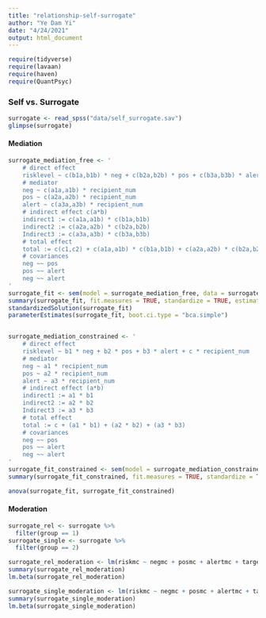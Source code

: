 ```yaml
---
title: "relationship-self-surrogate"
author: "Ye Dam Yi"
date: "4/24/2021"
output: html_document
---
```


```r
require(tidyverse)
require(lavaan)
require(haven)
require(QuantPsyc)
```

### Self vs. Surrogate
```r
surrogate <- read_spss("data/self_surrogate.sav")
glimpse(surrogate)

```

#### Mediation
```r

surrogate_mediation_free <- '
    # direct effect
    risklevel ~ c(b1a,b1b) * neg + c(b2a,b2b) * pos + c(b3a,b3b) * alert + c(c1,c2) * recipient_num
    # mediator
    neg ~ c(a1a,a1b) * recipient_num
    pos ~ c(a2a,a2b) * recipient_num
    alert ~ c(a3a,a3b) * recipient_num
    # indirect effect c(a*b)
    indirect1 := c(a1a,a1b) * c(b1a,b1b)
    indirect2 := c(a2a,a2b) * c(b2a,b2b)
    Indirect3 := c(a3a,a3b) * c(b3a,b3b)
    # total effect
    total := c(c1,c2) + c(a1a,a1b) * c(b1a,b1b) + c(a2a,a2b) * c(b2a,b2b) + c(a3a,a3b) * c(b3a,b3b)
    # covariances
    neg ~~ pos
    pos ~~ alert
    neg ~~ alert
'
surrogate_fit <- sem(model = surrogate_mediation_free, data = surrogate, se = "bootstrap", bootstrap = 5000, group = "group")
summary(surrogate_fit, fit.measures = TRUE, standardize = TRUE, estimates = TRUE, rsquare = TRUE)
standardizedSolution(surrogate_fit)
parameterEstimates(surrogate_fit, boot.ci.type = "bca.simple")


surrogate_mediation_constrained <- '
    # direct effect
    risklevel ~ b1 * neg + b2 * pos + b3 * alert + c * recipient_num
    # mediator
    neg ~ a1 * recipient_num
    pos ~ a2 * recipient_num
    alert ~ a3 * recipient_num
    # indirect effect (a*b)
    indirect1 := a1 * b1
    indirect2 := a2 * b2
    Indirect3 := a3 * b3
    # total effect
    total := c + (a1 * b1) + (a2 * b2) + (a3 * b3)
    # covariances
    neg ~~ pos
    pos ~~ alert
    neg ~~ alert
'
surrogate_fit_constrained <- sem(model = surrogate_mediation_constrained, data = surrogate, se = "bootstrap", bootstrap = 5000, group = "group", group.equal = c("intercepts", "regressions"))
summary(surrogate_fit_constrained, fit.measures = TRUE, standardize = TRUE, estimates = TRUE, rsquare = TRUE)

anova(surrogate_fit, surrogate_fit_constrained)


```

#### Moderation
```r
surrogate_rel <- surrogate %>% 
  filter(group == 1)
surrogate_single <- surrogate %>% 
  filter(group == 2)

surrogate_rel_moderation <- lm(riskmc ~ negmc + posmc + alertmc + target + negint + posint + alertint, data = surrogate_rel)
summary(surrogate_rel_moderation)
lm.beta(surrogate_rel_moderation)

surrogate_single_moderation <- lm(riskmc ~ negmc + posmc + alertmc + target + negint + posint + alertint, data = surrogate_single)
summary(surrogate_single_moderation)
lm.beta(surrogate_single_moderation)
```


